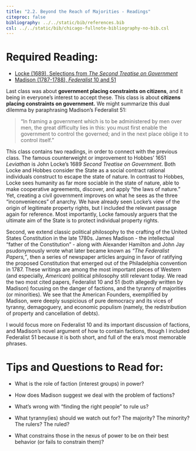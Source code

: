```yaml
---
title: "2.2. Beyond the Reach of Majorities - Readings"
citeproc: false
bibliography: ../../static/bib/references.bib
csl: ../../static/bib/chicago-fullnote-bibliography-no-bib.csl
---
```


# Required Reading:

- [<i class="fas fa-file-pdf"></i> Locke (1689), Selections from *The Second Treatise on Government*](/readings/Locke-1689.pdf)
- [<i class="fas fa-file-pdf"></i> Madison (1787-1788), *Federalist* 10 and 51](/readings/Madison-1787.pdf)

Last class was about **government placing constraints on citizens**, and it being in everyone's interest to accept these. This class is about **citizens placing constraints on government.** We might summarize this dual dilemma by paraphrasing Madison's Federalist 51:

> "In framing a government which is to be administered by men over men, the great difficulty lies in this: you must first enable the government to control the governed; and in the next place oblige it to control itself."

This class contains two readings, in order to connect with the previous class. The famous counterweight or improvement to Hobbes' 1651 *Leviathan* is John Locke's 1689 *Second Treatise on Government*. Both Locke and Hobbes consider the State as a social contract rational individuals construct to escape the state of nature. In contrast to Hobbes, Locke sees humanity as far more sociable in the state of nature, able to make cooperative agreements, discover, and apply "the laws of nature." Yet, creating a civil government improves on what he sees as the three "inconveniences" of anarchy. We have already seen Locke's view of the origin of legitimate property rights, but I included the relevant passage again for reference. Most importantly, Locke famously arguers that the ultimate aim of the State is to protect individual property rights.

Second, we extend classic political philosophy to the crafting of the United States Constitution in the late 1780s. James Madison - the intellectual "father of the Constitution" - along with Alexander Hamilton and John Jay psudonymously wrote what later became known as *"The Federalist Papers,"*, then a series of newspaper articles arguing in favor of ratifying the proposed Constitution that emerged out of the Philadelphia convention in 1787. These writings are among the most important pieces of Western (and especially, *American*) political philosophy still relevant today. We read the two most cited papers, Federalist 10 and 51 (both allegedly written by Madison) focusing on the danger of factions, and the tyranny of majorities (or minorities). We see that the American Founders, exemplified by Madison, were deeply suspicious of pure democracy and its vices of tyranny, demagoguery, and economic populism (namely, the redistribution of property and cancellation of debts).

I would focus more on Federalist 10 and its important discussion of factions, and Madison's novel argument of how to contain factions, though I included Federalist 51 because it is both short, and full of the era's most memorable phrases. 

# Tips and Questions to Read for:

- What is the role of faction (interest groups) in power?

- How does Madison suggest we deal with the problem of factions?

- What's wrong with "finding the right people" to rule us?

- What tyranny(ies) should we watch out for? The majority? The minority? The rulers? The ruled?

- What constrains those in the nexus of power to be on their best behavior (or fails to constrain them)?